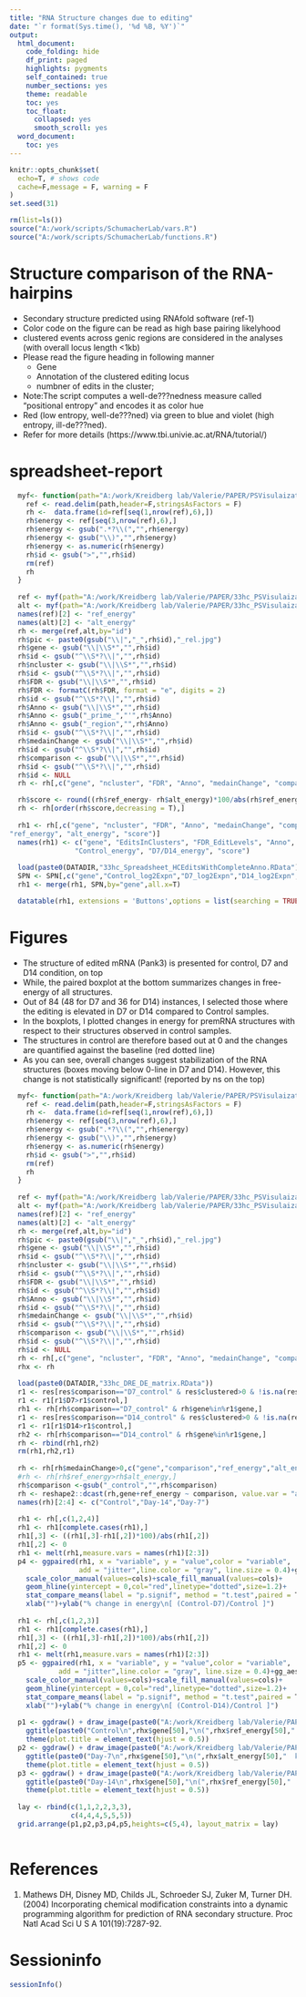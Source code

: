 ---
title: "RNA Structure changes due to editing"
date: "`r format(Sys.time(), '%d %B, %Y')`"
output:
  html_document:
    code_folding: hide
    df_print: paged
    highlights: pygments
    self_contained: true
    number_sections: yes
    theme: readable
    toc: yes
    toc_float:
      collapsed: yes
      smooth_scroll: yes
  word_document:
    toc: yes
---


```{r global_options, include=FALSE}
knitr::opts_chunk$set(
  echo=T, # shows code
  cache=F,message = F, warning = F
)
set.seed(31)
```

```{r, Functions, echo=T}
rm(list=ls())
source("A:/work/scripts/SchumacherLab/vars.R")
source("A:/work/scripts/SchumacherLab/functions.R")

```


# Structure comparison of the RNA-hairpins 
- Secondary structure predicted using RNAfold software (ref-1)
- Color code on the figure can be read as high base pairing likelyhood
- clustered events across genic regions are considered in the analyses (with overall locus length <1kb)
- Please read the figure heading in following manner
    * Gene 
    * Annotation of the clustered editing locus
    * numbner of edits in the cluster;
- Note:The script computes a well-de???nedness measure called "positional entropy" and encodes it as color hue
- Red (low entropy, well-de???ned) via green to blue and violet (high entropy, ill-de???ned).
- Refer for more details (https://www.tbi.univie.ac.at/RNA/tutorial/)

# spreadsheet-report

```{r, p1, echo=T,fig.width=8,fig.height=6}
  myf<- function(path="A:/work/Kreidberg lab/Valerie/PAPER/PSVisulaization/Ref/DRE_Clustered_RefSeqs_Genomic_OUT.fa"){
    ref <- read.delim(path,header=F,stringsAsFactors = F)
    rh <-  data.frame(id=ref[seq(1,nrow(ref),6),])
    rh$energy <- ref[seq(3,nrow(ref),6),]
    rh$energy <- gsub(".*?\\(","",rh$energy)
    rh$energy <- gsub("\\)","",rh$energy)
    rh$energy <- as.numeric(rh$energy)
    rh$id <- gsub(">","",rh$id)
    rm(ref)
    rh
  }
  
  ref <- myf(path="A:/work/Kreidberg lab/Valerie/PAPER/33hc_PSVisulaization/Cntr/33hc_DRE_Clustered_RefSeqs_Genomic_OUT.fa")
  alt <- myf(path="A:/work/Kreidberg lab/Valerie/PAPER/33hc_PSVisulaization/Exp/33hc_DRE_Clustered_AltSeqs_Genomic_OUT.fa")
  names(ref)[2] <- "ref_energy"
  names(alt)[2] <- "alt_energy"
  rh <- merge(ref,alt,by="id")
  rh$pic <- paste0(gsub("\\|","_",rh$id),"_rel.jpg")
  rh$gene <- gsub("\\|\\S*","",rh$id)
  rh$id <- gsub("^\\S*?\\|","",rh$id)
  rh$ncluster <- gsub("\\|\\S*","",rh$id)
  rh$id <- gsub("^\\S*?\\|","",rh$id)
  rh$FDR <- gsub("\\|\\S*","",rh$id)
  rh$FDR <- formatC(rh$FDR, format = "e", digits = 2)  
  rh$id <- gsub("^\\S*?\\|","",rh$id)
  rh$Anno <- gsub("\\|\\S*","",rh$id)
  rh$Anno <- gsub("_prime_","'",rh$Anno)
  rh$Anno <- gsub("_region","",rh$Anno)
  rh$id <- gsub("^\\S*?\\|","",rh$id)
  rh$medainChange <- gsub("\\|\\S*","",rh$id)
  rh$id <- gsub("^\\S*?\\|","",rh$id)
  rh$comparison <- gsub("\\|\\S*","",rh$id)
  rh$id <- gsub("^\\S*?\\|","",rh$id)
  rh$id <- NULL
  rh <- rh[,c("gene", "ncluster", "FDR", "Anno", "medainChange", "comparison","ref_energy", "alt_energy", "pic")]

  rh$score <- round((rh$ref_energy- rh$alt_energy)*100/abs(rh$ref_energy),2)
  rh <- rh[order(rh$score,decreasing = T),]
  
  rh1 <- rh[,c("gene", "ncluster", "FDR", "Anno", "medainChange", "comparison", 
"ref_energy", "alt_energy", "score")]
  names(rh1) <- c("gene", "EditsInClusters", "FDR_EditLevels", "Anno", "medainEditChange", "comparison", 
                "Control_energy", "D7/D14_energy", "score")
  
  load(paste0(DATADIR,"33hc_Spreadsheet_HCEditsWithCompleteAnno.RData"))
  SPN <- SPN[,c("gene","Control_log2Expn","D7_log2Expn","D14_log2Expn","GOAnno","link")] %>% unique
  rh1 <- merge(rh1, SPN,by="gene",all.x=T)

  datatable(rh1, extensions = 'Buttons',options = list(searching = TRUE,pageLength = 10,dom = 'Bfrtip', buttons = c('excel', "csv")))

```

# Figures
- The structure of edited mRNA (Pank3) is presented for control, D7 and D14 condition, on top
- While, the paired boxplot at the bottom summarizes changes in free-energy of all structures.
- Out of 84 (48 for D7 and 36 for D14) instances, I selected those where the editing is elevated in D7 or D14 compared to Control samples. 
- In the boxplots, I plotted changes in energy for premRNA structures with respect to their structures observed in control samples. 
- The structures in control are therefore based out at 0 and the changes are quantified against the baseline (red dotted line)
- As you can see, overall changes suggest stabilization of the RNA structures (boxes moving below 0-line in D7 and D14). However, this change is not statistically significant! (reported by ns on the top) 


```{r, p2, echo=T,fig.width=8,fig.height=8}
  myf<- function(path="A:/work/Kreidberg lab/Valerie/PAPER/PSVisulaization/Ref/DRE_Clustered_RefSeqs_Genomic_OUT.fa"){
    ref <- read.delim(path,header=F,stringsAsFactors = F)
    rh <-  data.frame(id=ref[seq(1,nrow(ref),6),])
    rh$energy <- ref[seq(3,nrow(ref),6),]
    rh$energy <- gsub(".*?\\(","",rh$energy)
    rh$energy <- gsub("\\)","",rh$energy)
    rh$energy <- as.numeric(rh$energy)
    rh$id <- gsub(">","",rh$id)
    rm(ref)
    rh
  }
  
  ref <- myf(path="A:/work/Kreidberg lab/Valerie/PAPER/33hc_PSVisulaization/Cntr/33hc_DRE_Clustered_RefSeqs_Genomic_OUT.fa")
  alt <- myf(path="A:/work/Kreidberg lab/Valerie/PAPER/33hc_PSVisulaization/Exp/33hc_DRE_Clustered_AltSeqs_Genomic_OUT.fa")
  names(ref)[2] <- "ref_energy"
  names(alt)[2] <- "alt_energy"
  rh <- merge(ref,alt,by="id")
  rh$pic <- paste0(gsub("\\|","_",rh$id),"_rel.jpg")
  rh$gene <- gsub("\\|\\S*","",rh$id)
  rh$id <- gsub("^\\S*?\\|","",rh$id)
  rh$ncluster <- gsub("\\|\\S*","",rh$id)
  rh$id <- gsub("^\\S*?\\|","",rh$id)
  rh$FDR <- gsub("\\|\\S*","",rh$id)
  rh$id <- gsub("^\\S*?\\|","",rh$id)
  rh$Anno <- gsub("\\|\\S*","",rh$id)
  rh$id <- gsub("^\\S*?\\|","",rh$id)
  rh$medainChange <- gsub("\\|\\S*","",rh$id)
  rh$id <- gsub("^\\S*?\\|","",rh$id)
  rh$comparison <- gsub("\\|\\S*","",rh$id)
  rh$id <- gsub("^\\S*?\\|","",rh$id)
  rh$id <- NULL
  rh <- rh[,c("gene", "ncluster", "FDR", "Anno", "medainChange", "comparison","ref_energy", "alt_energy", "pic")]
  rhx <- rh
  
  load(paste0(DATADIR,"33hc_DRE_DE_matrix.RData"))
  r1 <- res[res$comparison=="D7_control" & res$clustered>0 & !is.na(res$tracking_id) & res$adj.P.Val<0.05,]
  r1 <- r1[r1$D7>r1$control,]
  rh1 <- rh[rh$comparison=="D7_control" & rh$gene%in%r1$gene,]
  r1 <- res[res$comparison=="D14_control" & res$clustered>0 & !is.na(res$tracking_id) & res$adj.P.Val<0.05,]
  r1 <- r1[r1$D14>r1$control,]
  rh2 <- rh[rh$comparison=="D14_control" & rh$gene%in%r1$gene,]
  rh <- rbind(rh1,rh2)
  rm(rh1,rh2,r1)  
  
  rh <- rh[rh$medainChange>0,c("gene","comparison","ref_energy","alt_energy")]
  #rh <- rh[rh$ref_energy>rh$alt_energy,]
  rh$comparison <-gsub("_control","",rh$comparison)
  rh <- reshape2::dcast(rh,gene+ref_energy ~ comparison, value.var = "alt_energy")
  names(rh)[2:4] <- c("Control","Day-14","Day-7")
  
  rh1 <- rh[,c(1,2,4)]
  rh1 <- rh1[complete.cases(rh1),]
  rh1[,3] <- ((rh1[,3]-rh1[,2])*100)/abs(rh1[,2])
  rh1[,2] <- 0
  rh1 <- melt(rh1,measure.vars = names(rh1)[2:3])
  p4 <- ggpaired(rh1, x = "variable", y = "value",color = "variable", 
                 add = "jitter",line.color = "gray", line.size = 0.4)+gg_aes+
    scale_color_manual(values=cols)+scale_fill_manual(values=cols)+
    geom_hline(yintercept = 0,col="red",linetype="dotted",size=1.2)+
    stat_compare_means(label = "p.signif", method = "t.test",paired = T,ref.group = "Control")+
    xlab("")+ylab("% change in energy\n[ (Control-D7)/Control ]")
  
  rh1 <- rh[,c(1,2,3)]
  rh1 <- rh1[complete.cases(rh1),]
  rh1[,3] <- ((rh1[,3]-rh1[,2])*100)/abs(rh1[,2])
  rh1[,2] <- 0
  rh1 <- melt(rh1,measure.vars = names(rh1)[2:3])
  p5 <- ggpaired(rh1, x = "variable", y = "value",color = "variable", 
            add = "jitter",line.color = "gray", line.size = 0.4)+gg_aes+
    scale_color_manual(values=cols)+scale_fill_manual(values=cols)+
    geom_hline(yintercept = 0,col="red",linetype="dotted",size=1.2)+
    stat_compare_means(label = "p.signif", method = "t.test",paired = T,ref.group = "Control")+
    xlab("")+ylab("% change in energy\n[ (Control-D14)/Control ]")
  
  p1 <- ggdraw() + draw_image(paste0("A:/work/Kreidberg lab/Valerie/PAPER/33hc_PSVisulaization/Cntr/",rhx$pic[50]),scale = 1)+
    ggtitle(paste0("Control\n",rhx$gene[50],"\n(",rhx$ref_energy[50],"  kcal/mol)" ) )+
    theme(plot.title = element_text(hjust = 0.5))
  p2 <- ggdraw() + draw_image(paste0("A:/work/Kreidberg lab/Valerie/PAPER/33hc_PSVisulaization/Exp/",rhx$pic[50]),scale = 1)+  
    ggtitle(paste0("Day-7\n",rhx$gene[50],"\n(",rhx$alt_energy[50],"  kcal/mol)" ) )+
    theme(plot.title = element_text(hjust = 0.5))
  p3 <- ggdraw() + draw_image(paste0("A:/work/Kreidberg lab/Valerie/PAPER/33hc_PSVisulaization/Cntr/",rhx$pic[50]),scale = 1)+  
    ggtitle(paste0("Day-14\n",rhx$gene[50],"\n(",rhx$ref_energy[50],"  kcal/mol)" ) )+
    theme(plot.title = element_text(hjust = 0.5))
  
  lay <- rbind(c(1,1,2,2,3,3),
               c(4,4,4,5,5,5))
  grid.arrange(p1,p2,p3,p4,p5,heights=c(5,4), layout_matrix = lay)
  

```


# References
1. Mathews DH, Disney MD, Childs JL, Schroeder SJ, Zuker M, Turner DH. (2004) Incorporating chemical modification constraints into a dynamic programming algorithm for prediction of RNA secondary structure. Proc Natl Acad Sci U S A 101(19):7287-92.



# Sessioninfo
```{r, sessioninfo, echo=T}
sessionInfo()
```















